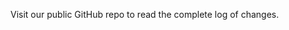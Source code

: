 

<Fragment>
  <Version_1_0_0 />

  <Section style={{ paddingTop: 0 }}>
    <Message
      color="blue"
      action={{
				label: "See More",
				style: "primary",
				color: "blue",
				link: 'https://github.com/wpmudev/sui-css/',
			}}
    >
      <p>Visit our public GitHub repo to read the complete log of changes.</p>
    </Message>
  </Section>
</Fragment>

